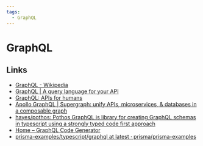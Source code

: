 ```yaml
---
tags:
  - GraphQL
---
```


# GraphQL

## Links

- [GraphQL - Wikipedia](https://en.wikipedia.org/wiki/GraphQL)
- [GraphQL | A query language for your API](https://graphql.org/)
- [GraphQL: APIs for humans](https://graphql.com/)
- [Apollo GraphQL | Supergraph: unify APIs, microservices, & databases in a composable graph](https://www.apollographql.com/)
- [hayes/pothos: Pothos GraphQL is library for creating GraphQL schemas in typescript using a strongly typed code first approach](https://github.com/hayes/pothos)
- [Home – GraphQL Code Generator](https://the-guild.dev/graphql/codegen)
- [prisma-examples/typescript/graphql at latest · prisma/prisma-examples](https://github.com/prisma/prisma-examples/tree/latest/typescript/graphql)
